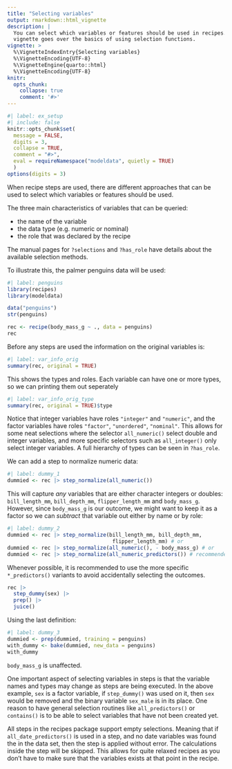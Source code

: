 ```yaml
---
title: "Selecting variables"
output: rmarkdown::html_vignette
description: |
  You can select which variables or features should be used in recipes. This 
  vignette goes over the basics of using selection functions.
vignette: >
  %\VignetteIndexEntry{Selecting variables}
  %\VignetteEncoding{UTF-8}
  %\VignetteEngine{quarto::html}
  %\VignetteEncoding{UTF-8}
knitr:
  opts_chunk:
    collapse: true
    comment: '#>'
---
```


```r
#| label: ex_setup
#| include: false
knitr::opts_chunk$set(
  message = FALSE,
  digits = 3,
  collapse = TRUE,
  comment = "#>",
  eval = requireNamespace("modeldata", quietly = TRUE)
  )
options(digits = 3)
```

When recipe steps are used, there are different approaches that can be used to select which variables or features should be used. 

The three main characteristics of variables that can be queried: 

 * the name of the variable
 * the data type (e.g. numeric or nominal)
 * the role that was declared by the recipe
 
The manual pages for `?selections` and  `?has_role` have details about the available selection methods. 
 
To illustrate this, the palmer penguins data will be used: 

```r
#| label: penguins
library(recipes)
library(modeldata)

data("penguins")
str(penguins)

rec <- recipe(body_mass_g ~ ., data = penguins)
rec
```

Before any steps are used the information on the original variables is:

```r
#| label: var_info_orig
summary(rec, original = TRUE)
```

This shows the types and roles. Each variable can have one or more types, so we can printing them out seperately

```r
#| label: var_info_orig_type
summary(rec, original = TRUE)$type
```

Notice that integer variables have roles `"integer"` and `"numeric"`, and the factor variables have roles `"factor"`, `"unordered"`, `"nominal"`. This allows for some neat selections where the selector `all_numeric()` select double and integer variables, and more specific selectors such as `all_integer()` only select integer variables. A full hierarchy of types can be seen in `?has_role`.

We can add a step to normalize numeric data:

```r
#| label: dummy_1
dummied <- rec |> step_normalize(all_numeric())
```

This will capture _any_ variables that are either character integers or doubles: `bill_length_mm`, `bill_depth_mm`, `flipper_length_mm` and `body_mass_g`. However, since `body_mass_g` is our outcome, we might want to keep it as a factor so we can _subtract_ that variable out either by name or by role:

```r
#| label: dummy_2
dummied <- rec |> step_normalize(bill_length_mm, bill_depth_mm, 
                                  flipper_length_mm) # or
dummied <- rec |> step_normalize(all_numeric(), - body_mass_g) # or
dummied <- rec |> step_normalize(all_numeric_predictors()) # recommended
```

Whenever possible, it is recommended to use the more specific `*_predictors()` variants to avoid accidentally selecting the outcomes.

```r
rec |>
  step_dummy(sex) |>
  prep() |>
  juice()
```


Using the last definition: 

```r
#| label: dummy_3
dummied <- prep(dummied, training = penguins)
with_dummy <- bake(dummied, new_data = penguins)
with_dummy
```

`body_mass_g` is unaffected. 

One important aspect of selecting variables in steps is that the variable names and types may change as steps are being executed. In the above example, `sex` is a factor variable, if `step_dummy()` was used on it, then `sex` would be removed and the binary variable `sex_male` is in its place. One reason to have general selection routines like `all_predictors()` or `contains()` is to be able to select variables that have not been created yet. 

All steps in the recipes package support empty selections. Meaning that if `all_date_predictors()` is used in a step, and no date variables was found the in the data set, then the step is applied without error. The calculations inside the step will be skipped. This allows for quite relaxed recipes as you don't have to make sure that the variables exists at that point in the recipe.
